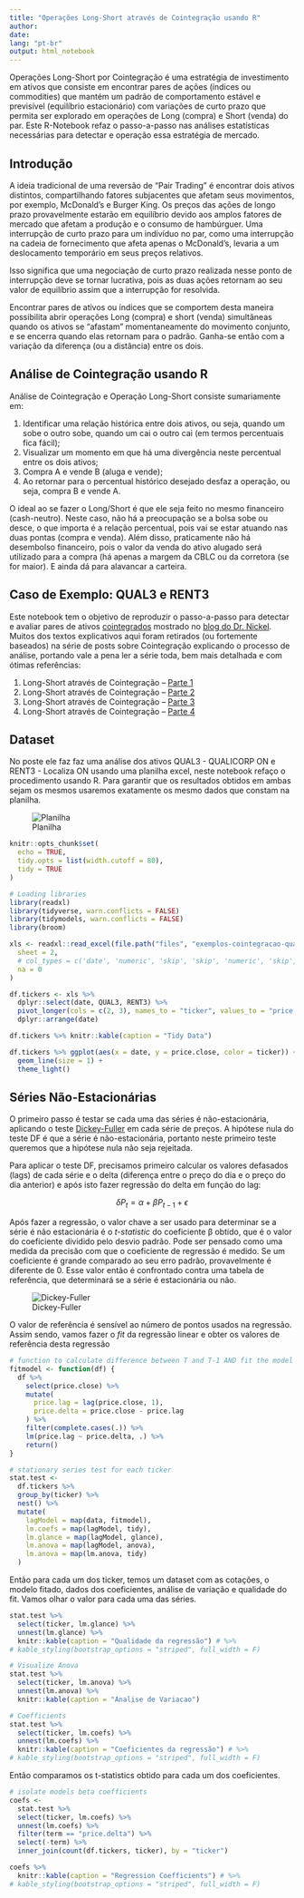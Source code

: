 ```yaml
---
title: "Operações Long-Short através de Cointegração usando R"
author:
date: 
lang: "pt-br"
output: html_notebook
---
```


Operações Long-Short por Cointegração é uma estratégia de investimento em ativos que consiste em encontrar pares de ações (índices ou commodities) que mantém um padrão de comportamento estável e previsível (equilíbrio estacionário) com variações de curto prazo que permita ser explorado em operações de Long (compra) e Short (venda) do par. Este R-Notebook refaz o passo-a-passo nas análises estatísticas necessárias para detectar e operação essa estratégia de mercado.

## Introdução

A ideia tradicional de uma reversão de “Pair Trading” é encontrar dois ativos distintos, compartilhando fatores subjacentes que afetam seus movimentos, por exemplo, McDonald’s e Burger King. Os preços das ações de longo prazo provavelmente estarão em equilíbrio devido aos amplos fatores de mercado que afetam a produção e o consumo de hambúrguer. Uma interrupção de curto prazo para um indivíduo no par, como uma interrupção na cadeia de fornecimento que afeta apenas o McDonald’s, levaria a um deslocamento temporário em seus preços relativos.

Isso significa que uma negociação de curto prazo realizada nesse ponto de interrupção deve se tornar lucrativa, pois as duas ações retornam ao seu valor de equilíbrio assim que a interrupção for resolvida.

Encontrar pares de ativos ou índices que se comportem desta maneira possibilita abrir operações Long (compra) e short (venda) simultâneas quando os ativos se “afastam” momentaneamente do movimento conjunto, e se encerra quando elas retornam para o padrão. Ganha-se então com a variação da diferença (ou a distância) entre os dois.

## Análise de Cointegração usando R

Análise de Cointegração e Operação Long-Short consiste sumariamente em:

1. Identificar uma relação histórica entre dois ativos, ou seja, quando um sobe o outro sobe, quando um cai o outro cai (em termos percentuais fica fácil);
2. Visualizar um momento em que há uma divergência neste percentual entre os dois ativos;
3. Compra A e vende B (aluga e vende);
4. Ao retornar para o percentual histórico desejado desfaz a operação, ou seja, compra B e vende A.

O ideal ao se fazer o Long/Short é que ele seja feito no mesmo financeiro (cash-neutro). Neste caso, não há a preocupação se a bolsa sobe ou desce, o que importa é a relação percentual, pois vai se estar atuando nas duas pontas (compra e venda). Além disso, praticamente não há desembolso financeiro, pois o valor da venda do ativo alugado será utilizado para a compra (há apenas a margem da CBLC ou da corretora (se for maior). E ainda dá para alavancar a carteira.

## Caso de Exemplo: QUAL3 e RENT3

Este notebook tem o objetivo de reproduzir o passo-a-passo para detectar e avaliar pares de ativos [cointegrados](https://en.wikipedia.org/wiki/Cointegration) mostrado no [blog do Dr. Nickel](https://drnickel.wordpress.com/2015/04/03/long-short-atraves-de-cointegracao-parte-3/). Muitos dos textos explicativos aqui foram retirados (ou fortemente baseados) na série de posts sobre Cointegração explicando o processo de análise, portando vale a pena ler a série toda, bem mais detalhada e com ótimas referências:

1. Long-Short através de Cointegração – [Parte 1](https://drnickel.wordpress.com/2015/03/15/long-short-atraves-de-cointegracao-parte-1/)
2. Long-Short através de Cointegração – [Parte 2](https://drnickel.wordpress.com/2015/03/15/long-short-atraves-de-cointegracao-parte-2/)
3. Long-Short através de Cointegração – [Parte 3](https://drnickel.wordpress.com/2015/04/03/long-short-atraves-de-cointegracao-parte-3/)
4. Long-Short através de Cointegração – [Parte 4](https://drnickel.wordpress.com/2016/11/05/long-short-atraves-de-cointegracao-parte-4/)

## Dataset

No poste ele faz faz uma análise dos ativos QUAL3 - QUALICORP ON e RENT3 - Localiza ON usando uma planilha excel, neste notebook refaço o procedimento usando R. Para garantir que os resultados obtidos em ambas sejam os mesmos usaremos exatamente os mesmo dados que constam na planilha.

![Planilha](C:/Users/aaraujo/OneDrive/Documents/Github/PyFiles/_notebooks/files/excel_data.png)

```r
knitr::opts_chunk$set(
  echo = TRUE,
  tidy.opts = list(width.cutoff = 80),
  tidy = TRUE
)
```

```r
# Loading libraries
library(readxl)
library(tidyverse, warn.conflicts = FALSE)
library(tidymodels, warn.conflicts = FALSE)
library(broom)
```

```r
xls <- readxl::read_excel(file.path("files", "exemplos-cointegracao-qual3_rent32.xlsx"),
  sheet = 2,
  # col_types = c('date', 'numeric', 'skip', 'skip', 'numeric', 'skip', 'skip'),
  na = 0
)

df.tickers <- xls %>%
  dplyr::select(date, QUAL3, RENT3) %>%
  pivot_longer(cols = c(2, 3), names_to = "ticker", values_to = "price.close") %>%
  dplyr::arrange(date)

df.tickers %>% knitr::kable(caption = "Tidy Data")
```

```r
df.tickers %>% ggplot(aes(x = date, y = price.close, color = ticker)) +
  geom_line(size = 1) +
  theme_light()
```

## Séries Não-Estacionárias

O primeiro passo é testar se cada uma das séries é não-estacionária, aplicando o teste [Dickey-Fuller](https://en.wikipedia.org/wiki/Dickey%E2%80%93Fuller_test) em cada série de preços. A hipótese nula do teste DF é que a série é não-estacionária, portanto neste primeiro teste queremos que a hipótese nula não seja rejeitada.

Para aplicar o teste DF, precisamos primeiro calcular os valores defasados (lags) de cada série e o delta (diferença entre o preço do dia e o preço do dia anterior) e após isto fazer regressão do delta em função do lag:

$$
\delta P_t = \alpha + \beta P_{t-1} + \epsilon
$$

Após fazer a regressão, o valor chave a ser usado para determinar se a série é não estacionária é o *t-statistic* do coeficiente β obtido, que é o valor do coeficiente dividido pelo desvio padrão. Pode ser pensado como uma medida da precisão com que o coeficiente de regressão é medido. Se um coeficiente é grande comparado ao seu erro padrão, provavelmente é diferente de 0. Esse valor então é confrontado contra uma tabela de referência, que determinará se a série é estacionária ou não.

![Dickey-Fuller](files/dickey-fuller-table.png)

O valor de referência é sensível ao número de pontos usados na regressão. Assim sendo, vamos fazer o *fit* da regressão linear e obter os valores de referência desta regressão

```r
# function to calculate difference between T and T-1 AND fit the model
fitmodel <- function(df) {
  df %>%
    select(price.close) %>%
    mutate(
      price.lag = lag(price.close, 1),
      price.delta = price.close - price.lag
    ) %>%
    filter(complete.cases(.)) %>%
    lm(price.lag ~ price.delta, .) %>%
    return()
}

# stationary series test for each ticker
stat.test <-
  df.tickers %>%
  group_by(ticker) %>%
  nest() %>%
  mutate(
    lagModel = map(data, fitmodel),
    lm.coefs = map(lagModel, tidy),
    lm.glance = map(lagModel, glance),
    lm.anova = map(lagModel, anova),
    lm.anova = map(lm.anova, tidy)
  )
```
Então para cada um dos ticker, temos um dataset com as cotações, o modelo fitado, dados dos coeficientes, análise de variação e qualidade do fit. Vamos olhar o valor para cada uma das séries.

```r
stat.test %>%
  select(ticker, lm.glance) %>%
  unnest(lm.glance) %>%
  knitr::kable(caption = "Qualidade da regressão") # %>%
# kable_styling(bootstrap_options = "striped", full_width = F)
```


```r
# Visualize Anova
stat.test %>%
  select(ticker, lm.anova) %>%
  unnest(lm.anova) %>%
  knitr::kable(caption = "Analise de Variacao")
```

```r
# Coefficients
stat.test %>%
  select(ticker, lm.coefs) %>%
  unnest(lm.coefs) %>%
  knitr::kable(caption = "Coeficientes da regressão") # %>%
# kable_styling(bootstrap_options = "striped", full_width = F)
```

Então comparamos os t-statistics obtido para cada um dos coeficientes.

```r
# isolate models beta coefficients
coefs <-
  stat.test %>%
  select(ticker, lm.coefs) %>%
  unnest(lm.coefs) %>%
  filter(term == "price.delta") %>%
  select(-term) %>%
  inner_join(count(df.tickers, ticker), by = "ticker")
```

```r
coefs %>%
  knitr::kable(caption = "Regression Coefficients") # %>%
# kable_styling(bootstrap_options = "striped", full_width = F)
```
